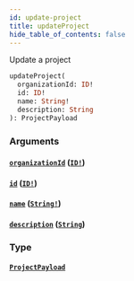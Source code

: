 ```yaml
---
id: update-project
title: updateProject
hide_table_of_contents: false
---
```



Update a project

```graphql
updateProject(
  organizationId: ID!
  id: ID!
  name: String!
  description: String
): ProjectPayload
```


### Arguments

#### [`organizationId`](#) ([`ID!`](/swapi/scalars/id))




#### [`id`](#) ([`ID!`](/swapi/scalars/id))




#### [`name`](#) ([`String!`](/swapi/scalars/string))




#### [`description`](#) ([`String`](/swapi/scalars/string))




### Type

#### [`ProjectPayload`](/swapi/objects/project-payload)
